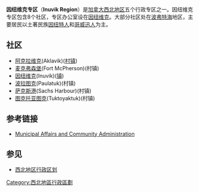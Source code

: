 '''因纽维克专区'''（'''Inuvik Region'''）是[[加拿大|加拿大]][[西北地区_(加拿大)|西北地区]]五个行政专区之一。因纽维克专区包含8个社区，专区办公室设在[[因纽维克|因纽维克]]。大部分社区处在[[波弗特海|波弗特海]]地区，主要居民以土著民族[[因纽特人|因纽特人]]和[[哥威迅人|哥威迅人]]为主。

== 社区 ==

* [[阿克拉维克|阿克拉维克]](Aklavik)([[村镇|村镇]])
* [[麦克弗森堡|麦克弗森堡]](Fort McPherson)(村镇) 
* [[因纽维克|因纽维克]](Inuvik)([[镇|镇]]) 
* [[波拉图克|波拉图克]](Paulatuk)(村镇)
* [[萨克斯港|萨克斯港]](Sachs Harbour)(村镇) 
* [[图克托亚图克|图克托亚图克]](Tuktoyaktuk)(村镇)

==参考链接==
*[https://web.archive.org/web/20120824123342/http://www.maca.gov.nt.ca/about/regions/index.html Municipal Affairs and Community Administration]

==参见==
*[[西北地区行政区划|西北地区行政区划]]

{{DEFAULTSORT:Inuvik}}
[[Category:西北地區行政區劃|Category:西北地區行政區劃]]